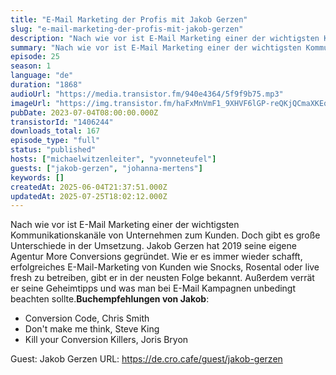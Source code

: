 ```yaml
---
title: "E-Mail Marketing der Profis mit Jakob Gerzen"
slug: "e-mail-marketing-der-profis-mit-jakob-gerzen"
description: "Nach wie vor ist E-Mail Marketing einer der wichtigsten Kommunikationskanäle von Unternehmen zum Kunden. Doch gibt es große Unterschiede in der Umsetzung. Jakob Gerzen hat 2019 seine eigene Agentur More Conversions gegründet. Wie er es immer wieder schafft, erfolgreiches E-Mail-Marketing von Kunden wie Snocks, Rosental oder live fresh zu betreiben, gibt er in der neusten Folge bekannt. Außerdem verrät er seine Geheimtipps und was man bei E-Mail Kampagnen unbedingt beachten sollte.**Buchempfehlungen von Jakob**:\n\n- Conversion Code, Chris Smith\n- Don't make me think, Steve King\n- Kill your Conversion Killers, Joris Bryon\n\n Guest: Jakob Gerzen URL: https://de.cro.cafe/guest/jakob-gerzen"
summary: "Nach wie vor ist E-Mail Marketing einer der wichtigsten Kommunikationskanäle von Unternehmen zum Kunden. Doch gibt es große Unterschiede in der Umsetzung. Jakob Gerzen hat 2019 seine eigene Agentur More Conversions gegründet. Wie er es immer wieder schafft, erfolgreiches E-Mail-Marketing von Kunden wie Snocks, Rosental oder live fresh zu betreiben, gibt er in der neusten Folge bekannt. Außerdem verrät er seine Geheimtipps und was man bei E-Mail Kampagnen unbedingt beachten sollte.Buchempfehlungen von Jakob:Conversion Code, Chris SmithDon't make me think, Steve KingKill your Conversion Killers, Joris Bryon Guest: Jakob Gerzen URL: https://de.cro.cafe/guest/jakob-gerzen"
episode: 25
season: 1
language: "de"
duration: "1868"
audioUrl: "https://media.transistor.fm/940e4364/5f9f9b75.mp3"
imageUrl: "https://img.transistor.fm/haFxMnVmF1_9XHVF6lGP-reQKjQCmaXKEqtPTCl4Bns/rs:fill:0:0:1/w:3000/h:3000/q:60/aHR0cHM6Ly9pbWct/dXBsb2FkLXByb2R1/Y3Rpb24udHJhbnNp/c3Rvci5mbS9iZDM3/MWNiZTc2OTRkZDdh/NjNhNDE5NGUyNzJh/ZGQ1Yy5wbmc.webp"
pubDate: 2023-07-04T08:00:00.000Z
transistorId: "1406244"
downloads_total: 167
episode_type: "full"
status: "published"
hosts: ["michaelwitzenleiter", "yvonneteufel"]
guests: ["jakob-gerzen", "johanna-mertens"]
keywords: []
createdAt: 2025-06-04T21:37:51.000Z
updatedAt: 2025-07-25T18:02:12.000Z
---
```


Nach wie vor ist E-Mail Marketing einer der wichtigsten Kommunikationskanäle von Unternehmen zum Kunden. Doch gibt es große Unterschiede in der Umsetzung. Jakob Gerzen hat 2019 seine eigene Agentur More Conversions gegründet. Wie er es immer wieder schafft, erfolgreiches E-Mail-Marketing von Kunden wie Snocks, Rosental oder live fresh zu betreiben, gibt er in der neusten Folge bekannt. Außerdem verrät er seine Geheimtipps und was man bei E-Mail Kampagnen unbedingt beachten sollte.**Buchempfehlungen von Jakob**:

- Conversion Code, Chris Smith
- Don't make me think, Steve King
- Kill your Conversion Killers, Joris Bryon

 Guest: Jakob Gerzen URL: https://de.cro.cafe/guest/jakob-gerzen
